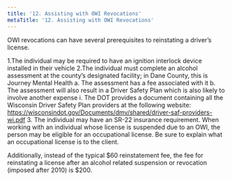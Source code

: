 ```yaml
---
title: '12.	Assisting with OWI Revocations'
metaTitle: '12. Assisting with OWI Revocations'
---
```


OWI revocations can have several prerequisites to reinstating a driver’s license.

1.The individual may be required to have an ignition interlock device installed in their vehicle
2.The individual must complete an alcohol assessment at the county’s designated facility; in Dane County, this is Journey Mental Health
  a. The assessment has a fee associated with it
  b. The assessment will also result in a Driver Safety Plan which is also likely to involve another expense
      i. The DOT provides a document containing all the Wisconsin Driver Safety Plan providers at the following website:    https://wisconsindot.gov/Documents/dmv/shared/driver-saf-providers-wi.pdf
3. The individual may have an SR-22 insurance requirement. When working with an individual whose license is suspended due to an OWI, the person may be eligible for an occupational license. Be sure to explain what an occupational license is to the client.

Additionally, instead of the typical $60 reinstatement fee, the fee for reinstating a license after an alcohol related suspension or revocation (imposed after 2010) is $200.


